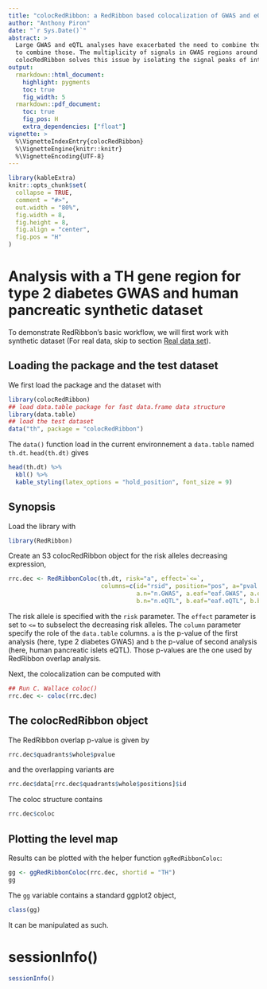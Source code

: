 ```yaml
---
title: "colocRedRibbon: a RedRibbon based colocalization of GWAS and eQTL."
author: "Anthony Piron"
date: "`r Sys.Date()`"
abstract: >
  Large GWAS and eQTL analyses have exacerbated the need to combine those datasets. Colocalizations methods allows
  to combine those. The multiplicity of signals in GWAS regions around a genes often confound colocalization analyses.
  colocRedRibbon solves this issue by isolating the signal peaks of interest before analysis.
output:
  rmarkdown::html_document:
    highlight: pygments
    toc: true
    fig_width: 5
  rmarkdown::pdf_document:
    toc: true
    fig_pos: H
    extra_dependencies: ["float"]
vignette: >
  %\VignetteIndexEntry{colocRedRibbon}
  %\VignetteEngine{knitr::knitr}
  %\VignetteEncoding{UTF-8}
---
```


```r
library(kableExtra)
knitr::opts_chunk$set(
  collapse = TRUE,
  comment = "#>",
  out.width = "80%",
  fig.width = 8,
  fig.height = 8,
  fig.align = "center",
  fig.pos = "H"
)
```

# Analysis with a TH gene region for type 2 diabetes GWAS and human pancreatic synthetic dataset

To demonstrate RedRibbon's basic workflow, we will first work with synthetic dataset (For real data, skip to section [Real data set](#realdataset)).

## Loading the package and the test dataset

We first load the package and the dataset with

```r
library(colocRedRibbon)
## load data.table package for fast data.frame data structure
library(data.table)
## load the test dataset
data("th", package = "colocRedRibbon")
```

The `data()` function load in the current environnement a `data.table` named `th.dt`. `head(th.dt)` gives
	
```r
head(th.dt) %>%
  kbl() %>%
  kable_styling(latex_options = "hold_position", font_size = 9)
```

## Synopsis

Load the library with

```r
library(RedRibbon)
```

Create an S3 colocRedRibbon object for the risk alleles decreasing expression,

```r
rrc.dec <- RedRibbonColoc(th.dt, risk="a", effect=`<=`,
                          columns=c(id="rsid", position="pos", a="pval.GWAS", b="pval.eQTL",
                                    a.n="n.GWAS", a.eaf="eaf.GWAS", a.or="or.GWAS", 
                                    b.n="n.eQTL", b.eaf="eaf.eQTL", b.beta="zscore.eQTL"))
```

The risk allele is specified with the `risk` parameter. The `effect` parameter is set to `<=` to subselect the decreasing risk alleles. The `column` parameter specify the role of the `data.table` columns. `a` is the p-value of the first analysis (here, type 2 diabetes GWAS) and `b` the p-value of second analysis (here, human pancreatic islets eQTL). Those p-values are the one used by RedRibbon overlap analysis.

Next, the colocalization can be computed with

```r
## Run C. Wallace coloc()
rrc.dec <- coloc(rrc.dec)
```

## The colocRedRibbon object

The RedRibbon overlap p-value is given by

```r
rrc.dec$quadrants$whole$pvalue
```

and the overlapping variants are

```r
rrc.dec$data[rrc.dec$quadrants$whole$positions]$id
```

The coloc structure contains
```r
rrc.dec$coloc
```

## Plotting the level map

Results can be plotted with the helper function `ggRedRibbonColoc`:

```r
gg <- ggRedRibbonColoc(rrc.dec, shortid = "TH")
gg
```

The `gg` variable contains a standard ggplot2 object,
```r
class(gg)
```

It can be manipulated as such. 






# sessionInfo()

```r
sessionInfo()
```
